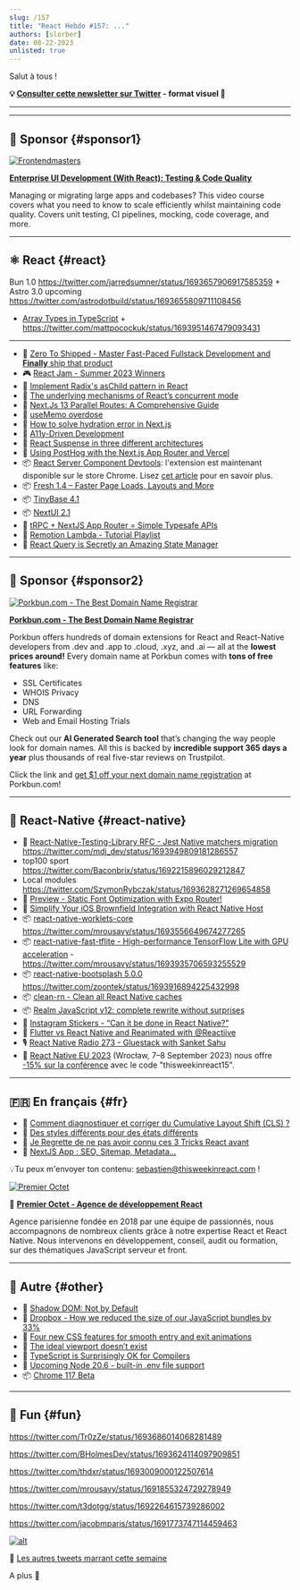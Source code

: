 ```yaml
---
slug: /157
title: "React Hebdo #157: ..."
authors: [slorber]
date: 08-22-2023
unlisted: true
---
```


Salut à tous !

<Todo />

<!-- truncate -->

**💡 [Consulter cette newsletter sur Twitter](https://slo.im/thread) - format visuel 🎨**

---


<Support />

---

## 💸 Sponsor {#sponsor1}

[![Frontendmasters](/emails/issues/151/frontendmasters.png)](https://frontendmasters.com/courses/enterprise-ui-dev/?utm_source=email&utm_medium=thisweekinreact&utm_content=uidev)

**[Enterprise UI Development (With React): Testing & Code Quality](https://frontendmasters.com/courses/enterprise-ui-dev/?utm_source=email&utm_medium=thisweekinreact&utm_content=uidev)**

Managing or migrating large apps and codebases? This video course covers what you need to know to scale efficiently whilst maintaining code quality. Covers unit testing, CI pipelines, mocking, code coverage, and more.

---

## ⚛️ React {#react}

Bun 1.0 https://twitter.com/jarredsumner/status/1693657906917585359 + Astro 3.0 upcoming https://twitter.com/astrodotbuild/status/1693655809711108456

- [Array Types in TypeScript](https://tkdodo.eu/blog/array-types-in-type-script) + https://twitter.com/mattpocockuk/status/1693951467479093431

---

- 💸 [Zero To Shipped - Master Fast-Paced Fullstack Development and **Finally** ship that product](https://www.zerotoshipped.com/)
- 🎮 [React Jam - Summer 2023 Winners](https://reactjam.com/summer-2023-winners)
- 📜 [Implement Radix's asChild pattern in React](https://www.jacobparis.com/content/react-as-child)
- 📜 [The underlying mechanisms of React’s concurrent mode](https://b8505d53.andreigatej-dev-new.pages.dev/blog/the-underlying-mechanisms-of-reacts-concurrent-mode/)
- 📜 [Next.Js 13 Parallel Routes: A Comprehensive Guide](https://hackernoon.com/nextjs-13-parallel-routes-a-comprehensive-guide)
- 📜 [useMemo overdose](https://edvins.io/usememo-overdose)
- 📜 [How to solve hydration error in Next.js](https://chirag-gupta.hashnode.dev/how-to-solve-hydration-error-in-nextjs)
- 📜 [A11y-Driven Development](https://www.simplethread.com/a11y-driven-development/)
- 📜 [React Suspense in three different architectures](https://elanmed.dev/blog/suspense-in-different-architectures)
- 📜 [Using PostHog with the Next.js App Router and Vercel](https://vercel.com/guides/posthog-nextjs-vercel-feature-flags-analytics)
- 📦 [React Server Component Devtools](https://chrome.google.com/webstore/detail/rsc-devtools/jcejahepddjnppkhomnidalpnnnemomn): l'extension est maintenant disponible sur le store Chrome. Lisez [cet article](https://www.alvar.dev/blog/creating-devtools-for-react-server-components) pour en savoir plus.
- 📦 [Fresh 1.4 – Faster Page Loads, Layouts and More](https://deno.com/blog/fresh-1.4)
- 📦 [TinyBase 4.1](https://tinybase.org/guides/releases/)
- 📦 [NextUI 2.1](https://nextui.org/blog/v2.1.0)
- 🎥 [tRPC + NextJS App Router = Simple Typesafe APIs](https://www.youtube.com/watch?v=qCLV0Iaq9zU)
- 🎥 [Remotion Lambda - Tutorial Playlist](https://www.youtube.com/playlist?list=PLRHdymbhXiIRgAeAUpMxe7l7BNliHfWUq)
- 🎥 [React Query is Secretly an Amazing State Manager](https://www.youtube.com/watch?v=0X3TlVklT-A)

<SubscribeFormEmbed placement="middle" />

---

## 💸 Sponsor {#sponsor2}

[![Porkbun.com - The Best Domain Name Registrar](/emails/issues/150/porkbun.png)](https://porkbun.com/?coupon=TWIREACT&utm_source=TWIREACT&utm_medium=Newsletter&utm_campaign=twirjune2023)

**[Porkbun.com - The Best Domain Name Registrar](https://porkbun.com/?coupon=TWIREACT&utm_source=TWIREACT&utm_medium=Newsletter&utm_campaign=twirjune2023)**

Porkbun offers hundreds of domain extensions for React and React-Native developers from .dev and .app to .cloud, .xyz, and .ai — all at the **lowest prices around!** Every domain name at Porkbun comes with **tons of free features** like:

- SSL Certificates
- WHOIS Privacy
- DNS
- URL Forwarding
- Web and Email Hosting Trials

Check out our **AI Generated Search tool** that’s changing the way people look for domain names. All this is backed by **incredible support 365 days a year** plus thousands of real five-star reviews on Trustpilot.

Click the link and [get $1 off your next domain name registration](https://porkbun.com/?coupon=TWIREACT&utm_source=TWIREACT&utm_medium=Newsletter&utm_campaign=twirjune2023) at Porkbun.com!

---

## 📱 React-Native {#react-native}

- 💬 [React-Native-Testing-Library RFC - Jest Native matchers migration](https://github.com/callstack/react-native-testing-library/issues/1468) https://twitter.com/mdj_dev/status/1693949809181286557
- top100 sport https://twitter.com/Baconbrix/status/1692215896029212847
- Local modules https://twitter.com/SzymonRybczak/status/1693628271269654858
- 👀 [Preview - Static Font Optimization with Expo Router!](https://twitter.com/Baconbrix/status/1692990529800167441)
- 📜 [Simplify Your iOS Brownfield Integration with React Native Host](https://www.callstack.com/blog/simplify-your-ios-brownfield-integration-with-react-native-host)
- 📦 [react-native-worklets-core](https://github.com/margelo/react-native-worklets-core) https://twitter.com/mrousavy/status/1693556649674277265
- 📦 [react-native-fast-tflite - High-performance TensorFlow Lite with GPU acceleration](https://github.com/mrousavy/react-native-fast-tflite) - https://twitter.com/mrousavy/status/1693935706593255529
- 📦 [react-native-bootsplash 5.0.0](https://github.com/zoontek/react-native-bootsplash/releases/tag/5.0.0) https://twitter.com/zoontek/status/1693916894225432998
- 📦 [clean-rn - Clean all React Native caches](https://github.com/mrousavy/clean-rn)
- 📦 [Realm JavaScript v12: complete rewrite without surprises](https://medium.com/realm/realm-javascript-v12-complete-rewrite-without-surprises-62eea2a2e8ae)
- 🎥 [Instagram Stickers - “Can it be done in React Native?”](https://www.youtube.com/watch?v=5yM4NPcTwY4)
- 🎥 [Flutter vs React Native and Reanimated with @Reactiive](https://www.youtube.com/watch?v=A19-UEUrg6A)
- 🎙️ [React Native Radio 273 - Gluestack with Sanket Sahu](https://react-native-radio.simplecast.com/episodes/rnr-273-gluestack-with-sanket-sahu)
- 👥 [React Native EU 2023](https://www.react-native.eu/) (Wrocław, 7–8 September 2023) nous offre [-15% sur la conférence](https://ti.to/react-native-eu/2023/discount/thisweekinreact15) avec le code "thisweekinreact15".

<Todo />

---

## 🇫🇷 En français {#fr}

- 📜 [Comment diagnostiquer et corriger du Cumulative Layout Shift (CLS) ?](https://www.julienpradet.fr/tutoriels/comment-detecter-du-cls/)
- 📜 [Des styles différents pour des états différents](https://www.swebdev.fr/blog/des-styles-differents-pour-des-etats-differents)
- 🎥 [Je Regrette de ne pas avoir connu ces 3 Tricks React avant](https://www.youtube.com/watch?v=taw7AYTN0ds)
- 🎥 [NextJS App : SEO, Sitemap, Metadata...](https://www.youtube.com/watch?v=QeascD-piHA)

💡Tu peux m'envoyer ton contenu: [sebastien@thisweekinreact.com](mailto:sebastien@thisweekinreact.com?subject=Contenu%20en%20fran%C3%A7ais) !

[![Premier Octet](/emails/issues/151/premieroctet.png)](https://www.premieroctet.com/?utm_source=react_hebdo)

💸 [**Premier Octet - Agence de développement React**](https://www.premieroctet.com/?utm_source=react_hebdo)

Agence parisienne fondée en 2018 par une équipe de passionnés, nous accompagnons de nombreux clients grâce à notre expertise React et React Native.
Nous intervenons en développement, conseil, audit ou formation, sur des thématiques JavaScript serveur et front.

---

## 🔀 Autre {#other}

- 📜 [Shadow DOM: Not by Default](https://begin.com/blog/posts/2023-08-18-shadow-dom-not-by-default)
- 📜 [Dropbox - How we reduced the size of our JavaScript bundles by 33%](https://dropbox.tech/frontend/how-we-reduced-the-size-of-our-javascript-bundles-by-33-percent)
- 📜 [Four new CSS features for smooth entry and exit animations](https://developer.chrome.com/blog/entry-exit-animations/)
- 📜 [The ideal viewport doesn’t exist](https://viewports.fyi/)
- 📜 [TypeScript is Surprisingly OK for Compilers](https://matklad.github.io/2023/08/17/typescript-is-surprisingly-ok-for-compilers.html)
- 👀 [Upcoming Node 20.6 - built-in .env file support](https://github.com/nodejs/node/pull/49185)
- 📦 [Chrome 117 Beta](https://developer.chrome.com/blog/chrome-117-beta/)

---

## 🤭 Fun {#fun}

https://twitter.com/Tr0zZe/status/1693686014068281489

https://twitter.com/BHolmesDev/status/1693624114097909851

https://twitter.com/thdxr/status/1693009000122507614

https://twitter.com/mrousavy/status/1691855324729278949

https://twitter.com/t3dotgg/status/1692264615739286002

https://twitter.com/jacobmparis/status/1691773747114459463

[![alt](/emails/issues/122/meme.jpg)](https://twitter.com/TODOTODOTODOTODOTODOTODOTODOTODOTODOTODO)

🤣 [Les autres tweets marrant cette semaine](https://twitter.com/TODOTODOTODOTODOTODOTODOTODOTODOTODOTODO)

A plus 👋
